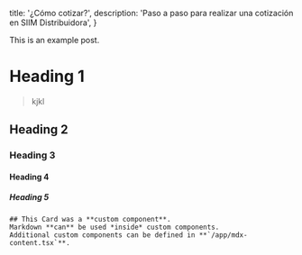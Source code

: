   title: '¿Cómo cotizar?',
  description: 'Paso a paso para realizar una cotización en SIIM Distribuidora',
}

This is an example post.

# Heading 1

> kjkl

## Heading 2

### Heading 3

#### Heading 4

##### Heading 5

    ## This Card was a **custom component**.
    Markdown **can** be used *inside* custom components.
    Additional custom components can be defined in **`/app/mdx-content.tsx`**.
